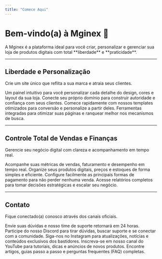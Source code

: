 ```yaml
---
title: "Comece Aqui"
---
```


# **Bem-vindo(a) à Mginex** 🚀

<Card title="Crie sua Loja Perfeita" icon="store" horizontal href="/guias/primeiros-passos">
  A Mginex é a plataforma ideal para você criar, personalizar e gerenciar sua loja de produtos digitais com total **liberdade** e **praticidade**.
</Card>

---

## Liberdade e Personalização

Crie um site único que reflita a sua marca e atraia seus clientes.

<Columns cols={2}>
  <Card title="Personalização do Site" icon="sparkles" href="/personalizacao/temas">
    Um painel intuitivo para você personalizar cada detalhe do design, cores e layout da sua loja.
  </Card>
  <Card title="Domínio Próprio" icon="globe" href="/personalizacao/dominio">
    Conecte seu próprio domínio para construir autoridade e confiança com seus clientes.
  </Card>
  <Card title="Templates Prontos" icon="layout" href="/guias/templates">
    Comece rapidamente com nossos templates otimizados para conversão e personalize a partir deles.
  </Card>
  <Card title="Otimização SEO" icon="search" href="/avancado/seo">
    Ferramentas integradas para otimizar suas páginas e ranquear melhor nos mecanismos de busca.
  </Card>
</Columns>

---

## Controle Total de Vendas e Finanças

Gerencie seu negócio digital com clareza e acompanhamento em tempo real.

<Columns cols={2}>
  <Card title="Painel de Controle" icon="chart-line" href="/vendas/dashboard">
    Acompanhe suas métricas de vendas, faturamento e desempenho em tempo real.
  </Card>
  <Card title="Gestão de Produtos" icon="box" href="/vendas/produtos">
    Organize seus produtos digitais, preços e estoques de forma simples e eficiente.
  </Card>
  <Card title="Integrações de Pagamento" icon="credit-card" href="/avancado/pagamentos">
    Configure facilmente as principais formas de pagamento para não perder nenhuma venda.
  </Card>
  <Card title="Relatórios Detalhados" icon="file-invoice" href="/vendas/relatorios">
    Acesse relatórios completos para tomar decisões estratégicas e escalar seu negócio.
  </Card>
</Columns>

---

## Contato

Fique conectado(a) conosco através dos canais oficiais.

<Columns cols={2}>
  <Card title="E-mail" icon="envelope" href="mailto:pessoal@mginex.com">
    Envie suas dúvidas e nosso time de suporte retornará em 24 horas.
  </Card>
  <Card title="Discord (Comunidade)" icon="messages-question" href="https://discord.gg/mAzpaQeh">
    Participe do nosso Discord para tirar dúvidas, buscar suporte e se conectar com a comunidade.
  </Card>
  <Card title="Instagram" icon="instagram" href="https://www.instagram.com/mginexbr">
    Siga-nos no Instagram para atualizações, notícias e conteúdos exclusivos dos bastidores.
  </Card>
  <Card title="YouTube" icon="video" href="https://www.youtube.com/@mginex">
    Inscreva-se em nosso canal do YouTube para tutoriais, dicas e anúncios de novos produtos.
  </Card>
  <Card title="Central de Ajuda" icon="book-bookmark" href="https://mginex.com/ajuda">
    Encontre artigos, guias passo a passo e perguntas frequentes (FAQ) completas.
  </Card>
</Columns>